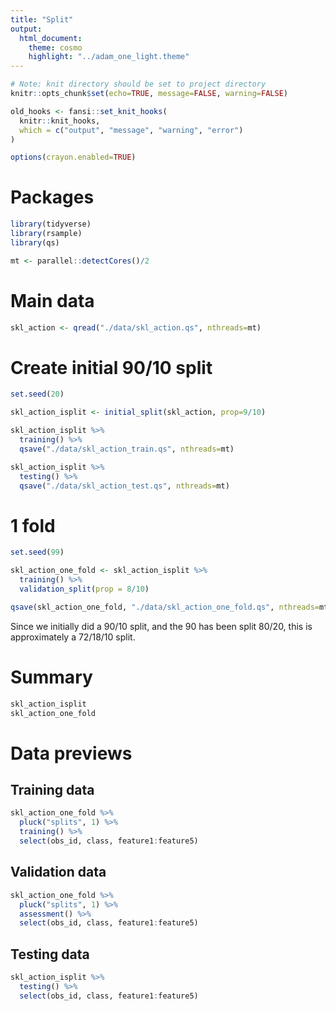 ```yaml
---
title: "Split"
output:
  html_document:
    theme: cosmo
    highlight: "../adam_one_light.theme"
---
```


```r
# Note: knit directory should be set to project directory
knitr::opts_chunk$set(echo=TRUE, message=FALSE, warning=FALSE)

old_hooks <- fansi::set_knit_hooks(
  knitr::knit_hooks,
  which = c("output", "message", "warning", "error")
)

options(crayon.enabled=TRUE)
```

# Packages

```r
library(tidyverse)
library(rsample)
library(qs)

mt <- parallel::detectCores()/2
```

# Main data

```r
skl_action <- qread("./data/skl_action.qs", nthreads=mt)
```

# Create initial 90/10 split

```r
set.seed(20)

skl_action_isplit <- initial_split(skl_action, prop=9/10)
```

```r
skl_action_isplit %>%
  training() %>%
  qsave("./data/skl_action_train.qs", nthreads=mt)

skl_action_isplit %>%
  testing() %>%
  qsave("./data/skl_action_test.qs", nthreads=mt)
```

# 1 fold

```r
set.seed(99)

skl_action_one_fold <- skl_action_isplit %>%
  training() %>%
  validation_split(prop = 8/10)
```

```r
qsave(skl_action_one_fold, "./data/skl_action_one_fold.qs", nthreads=mt)
```

Since we initially did a 90/10 split, and the 90 has been split 80/20, this is approximately a
72/18/10 split.

# Summary

```r
skl_action_isplit
skl_action_one_fold
```

# Data previews

## Training data

```r
skl_action_one_fold %>%
  pluck("splits", 1) %>%
  training() %>%
  select(obs_id, class, feature1:feature5)
```

## Validation data

```r
skl_action_one_fold %>%
  pluck("splits", 1) %>%
  assessment() %>%
  select(obs_id, class, feature1:feature5)
```

## Testing data

```r
skl_action_isplit %>%
  testing() %>%
  select(obs_id, class, feature1:feature5)
```

